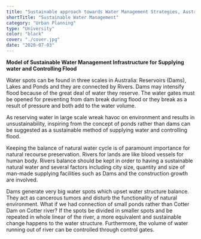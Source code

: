 ```yaml
---
title: "Sustainable approach towards Water Management Strategies, Australia"
shortTitle: "Sustainable Water Management"
category: "Urban Planning"
type: "University"
color: "black"
cover: "./cover.jpg"
date: "2020-07-03"
---
```


**Model of Sustainable Water Management Infrastructure for Supplying water and Controlling Flood**

Water spots can be found in three scales in Australia: Reservoirs (Dams), Lakes and Ponds and they are connected by Rivers. Dams may intensify flood because of the great deal of water they reserve. The water gates must be opened for preventing from dam break during flood or they break as a result of pressure and both add to the water volume.

As reserving water in large scale wreak havoc on environment and results in unsustainability, inspiring from the concept of ponds rather than dams can be suggested as a sustainable method of supplying water and controlling flood. 

Keeping the balance of natural water cycle is of paramount importance for natural recourse preservation. Rivers for lands are like blood vessels for human body. Rivers balance should be kept in order to having a sustainable natural water and several factors including city size, quantity and size of man-made supplying facilities such as Dams and the construction growth are involved. 

Dams generate very big water spots which upset water structure balance. They act as cancerous tumors and disturb the functionality of natural environment.  What if we had connection of small ponds rather than Cotter Dam on Cotter river? If the spots be divided in smaller spots and be repeated in whole linear of the river, a more equivalent and sustainable change happens to the water structure. Furthermore, the volume of water running out of river can be controlled through control gates.

